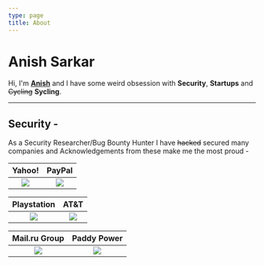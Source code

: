 ```yaml
---
type: page
title: About
---
```


# Anish Sarkar

Hi, I'm **[Anish](https://anishwantstobeasecurity.engineer/images/FBF78BCC-9599-4726-9770-1FB9AEFE7394.png)** and I have some weird obsession with **Security**, **Startups** and ~~Cycling~~ **Sycling**.



---
## Security - 

As a Security Researcher/Bug Bounty Hunter I have ~~hacked~~ secured many companies and Acknowledgements from these make me the most proud -




Yahoo!                |  PayPal
:-------------------------:|:-------------------------:
![](https://anishwantstobeasecurity.engineer/images/yahoo.jpg) | ![](https://anishwantstobeasecurity.engineer/images/paypal.jpg)  

Playstation                     |  AT&T
:-------------------------:|:-------------------------:
![](https://anishwantstobeasecurity.engineer/images/playstation.png)  |  ![](https://anishwantstobeasecurity.engineer/images/att.png)

Mail.ru Group                    |  Paddy Power
:-------------------------:|:-------------------------:
![](https://anishwantstobeasecurity.engineer/images/mailru.png)  |  ![](https://anishwantstobeasecurity.engineer/images/PPB.png)

